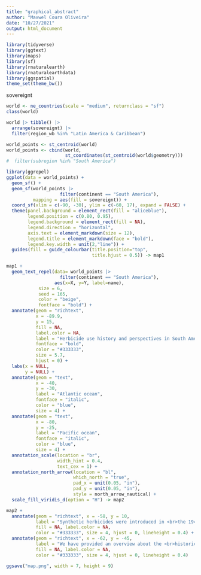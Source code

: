 ```yaml
---
title: "graphical_abstract"
author: "Maxwel Coura Oliveira"
date: "10/27/2021"
output: html_document
---
```


```r
library(tidyverse)
library(ggtext)
library(maps)
library(sf)
library(rnaturalearth)
library(rnaturalearthdata)
library(ggspatial)
theme_set(theme_bw())
```
sovereignt
```r
world <- ne_countries(scale = "medium", returnclass = "sf")
class(world)
```

```r
world |> tibble() |> 
  arrange(sovereignt) |> 
  filter(region_wb %in% "Latin America & Caribbean")
```


```r
world_points <- st_centroid(world)
world_points <- cbind(world, 
                      st_coordinates(st_centroid(world$geometry)))
#  filter(subregion %in% "South America")
```



```r
library(ggrepel)
ggplot(data = world_points) +
  geom_sf() +
  geom_sf(world_points |> 
                    filter(continent == "South America"),
          mapping = aes(fill = sovereignt)) +
  coord_sf(xlim = c(-90, -30), ylim = c(-60, 17), expand = FALSE) +
  theme(panel.background = element_rect(fill = "aliceblue"),
        legend.position = c(0.80, 0.95),
        legend.background = element_rect(fill = NA),
        legend.direction = "horizontal",
        axis.text = element_markdown(size = 12),
        legend.title = element_markdown(face = "bold"),
        legend.key.width = unit(2,"line")) +
  guides(fill = guide_colourbar(title.position="top",
                                title.hjust = 0.5)) -> map1
```


```r
map1 +
  geom_text_repel(data= world_points |> 
                    filter(continent == "South America"),
                  aes(x=X, y=Y, label=name),
            size = 6, 
            seed = 165,
            color = "beige", 
            fontface = "bold") +
  annotate(geom = "richtext", 
           x = -89.9, 
           y = 15, 
           fill = NA, 
           label.color = NA,
           label = "Herbicide use history and perspectives in South America", 
           fontface = "bold", 
           color = "#333333", 
           size = 5.7, 
           hjust = 0) +
  labs(x = NULL, 
       y = NULL) +
  annotate(geom = "text", 
           x = -40, 
           y = -30, 
           label = "Atlantic ocean", 
           fontface = "italic", 
           color = "blue", 
           size = 4) +
  annotate(geom = "text", 
           x = -80, 
           y = -25, 
           label = "Pacific ocean", 
           fontface = "italic", 
           color = "blue", 
           size = 4) +
  annotation_scale(location = "br", 
                   width_hint = 0.4, 
                   text_cex = 1) + 
  annotation_north_arrow(location = "bl", 
                         which_north = "true",
                         pad_x = unit(0.05, "in"),
                         pad_y = unit(0.05, "in"), 
                         style = north_arrow_nautical) +
  scale_fill_viridis_d(option = "H") -> map2
```


```r
map2 +
  annotate(geom = "richtext", x = -58, y = 10, 
           label = "Synthetic herbicides were introduced in <br>the 1940s. Since then, herbicides have <br>become a major tool for vegetation <br>management worldwide.", 
           fill = NA, label.color = NA,
           color = "#333333", size = 4, hjust = 0, lineheight = 0.4) +
  annotate(geom = "richtext", x = -62, y = -45, 
           label = "We have provided an overview about the <br>historical use and the future perspectives of <br>herbicides in **South America**. We focused on <br>herbicide use in row crops of Brazil, <br>Argentina, Uruguay, Paraguay, and Chile.", 
           fill = NA, label.color = NA,
           color = "#333333", size = 4, hjust = 0, lineheight = 0.4) 

ggsave("map.png", width = 7, height = 9)
```